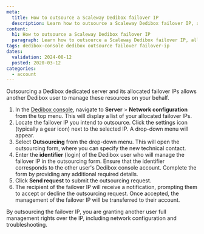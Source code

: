 ```yaml
---
meta:
  title: How to outsource a Scaleway Dedibox failover IP 
  description: Learn how to outsource a Scaleway Dedibox failover IP, allowing another user to manage it on your behalf.
content:
  h1: How to outsource a Scaleway Dedibox failover IP 
  paragraph: Learn how to outsource a Scaleway Dedibox failover IP, allowing another user to manage it on your behalf.  
tags: dedibox-console dedibox outsource failover failover-ip
dates:
  validation: 2024-08-12
  posted: 2020-03-12
categories:
  - account
---
```


Outsourcing a Dedibox dedicated server and its allocated failover IPs allows another Dedibox user to manage these resources on your behalf.

1. In the [Dedibox console](https://console.online.net/), navigate to **Server** > **Network configuration** from the top menu. This will display a list of your allocated failover IPs.
2. Locate the failover IP you intend to outsource. Click the settings icon (typically a gear icon) next to the selected IP. A drop-down menu will appear.
3. Select **Outsourcing** from the drop-down menu. This will open the outsourcing form, where you can specify the new technical contact.
4. Enter the **identifier** (login) of the Dedibox user who will manage the failover IP in the outsourcing form. Ensure that the identifier corresponds to the other user's Dedibox console account. Complete the form by providing any additional required details.
5. Click **Send request** to submit the outsourcing request. 
6. The recipient of the failover IP will receive a notification, prompting them to accept or decline the outsourcing request. Once accepted, the management of the failover IP will be transferred to their account.

<Message type="important">
  By outsourcing the failover IP, you are granting another user full management rights over the IP, including network configuration and troubleshooting.
</Message>